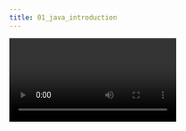 ```yaml
---
title: 01_java_introduction
---
```


<video id="bm0OyhwFDuY" />

<Steps>
  <Step>
    ## Why is Java Famous?

    * **Feature-rich & versatile** → used in web apps, mobile apps, desktop apps, games, enterprise systems, etc.
    * **Readable & Maintainable** → syntax is close to English, easier for developers.
    * **WORA (Write Once, Run Anywhere)** → Java programs run on any device with a **JVM (Java Virtual Machine)**.
    * **Rich API** → e.g., **Collection API** makes working with data structures easy.
    * **Strong Exception Handling** → ensures robust and error-tolerant applications.
  </Step>

  <Step>
    ## History of Java

    * Created in **1995** by **James Gosling** at **Sun Microsystems**.
    * Later acquired by **Oracle Corporation**.
    * **New updates** are released approximately **every 6 months**.
  </Step>
</Steps>

